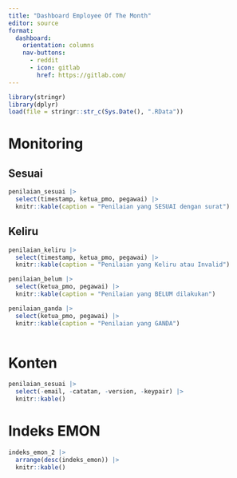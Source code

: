 ```yaml
---
title: "Dashboard Employee Of The Month"
editor: source
format: 
  dashboard:
    orientation: columns
    nav-buttons: 
      - reddit
      - icon: gitlab
        href: https://gitlab.com/
---
```


```r

library(stringr)
library(dplyr)
load(file = stringr::str_c(Sys.Date(), ".RData"))

```


# Monitoring

## Sesuai {height=70%}


```r

penilaian_sesuai |> 
  select(timestamp, ketua_pmo, pegawai) |>
  knitr::kable(caption = "Penilaian yang SESUAI dengan surat")

```


## Keliru {height=30%}

```r

penilaian_keliru |> 
  select(timestamp, ketua_pmo, pegawai) |>
  knitr::kable(caption = "Penilaian yang Keliru atau Invalid")

```


```r

penilaian_belum |> 
  select(ketua_pmo, pegawai) |>
  knitr::kable(caption = "Penilaian yang BELUM dilakukan")

```


```r

penilaian_ganda |> 
  select(ketua_pmo, pegawai) |>
  knitr::kable(caption = "Penilaian yang GANDA")
  

```


# Konten 

```r

penilaian_sesuai |>
  select(-email, -catatan, -version, -keypair) |>
  knitr::kable()

```

# Indeks EMON 

```r

indeks_emon_2 |>
  arrange(desc(indeks_emon)) |>
  knitr::kable()

```

